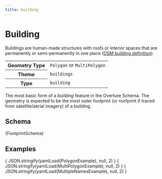 ```yaml
---
title: building
---
```





# Building

Buildings are human-made structures with roofs or interior spaces that are permanently or semi-permanently in one place ([OSM building definition](https://wiki.openstreetmap.org/wiki/Key:building)).

<table>
  <tr>
    <th>Geometry Type</th>
    <td><code>Polygon</code> or <code>MultiPolygon</code></td>
  </tr>
  <tr>
    <th>Theme</th>
    <td><code>buildings</code></td>
  </tr>
  <tr>
    <th>Type</th>
    <td><code>building</code></td>
  </tr>
</table>

The most basic form of a _building_ feature in the Overture Schema. The geometry is expected to be the most outer footprint (or roofprint if traced from satellite/aerial imagery) of a building.


## Schema

<Tabs>
  <TabItem value="browsable" label="Browsable" default>
    <JSONSchemaViewer schema={ yamlLoad(FootprintSchema) } resolverOptions={ generateResolverOptions({remote: true, yamlBasePath: '/buildings'})}/>
  </TabItem>
  <TabItem value="yaml" label="YAML" default>
    <CodeBlock language="jsx">{FootprintSchema}</CodeBlock>
  </TabItem>
</Tabs>

## Examples

<Tabs>
  <TabItem value="1" label="Polygon Building" default>
    <CodeBlock language="json">{ JSON.stringify(yamlLoad(PolygonExample), null, 2) }</CodeBlock>
  </TabItem>

  <TabItem value="2" label="MultiPolygon Building" default>
    <CodeBlock language="json">{ JSON.stringify(yamlLoad(MultiPolygonExample), null, 2) }</CodeBlock>
  </TabItem>

  <TabItem value="3" label="Building with Multiple Names" default>
    <CodeBlock language="json">{ JSON.stringify(yamlLoad(MultipleNamesExample), null, 2) }</CodeBlock>
  </TabItem>

</Tabs>
